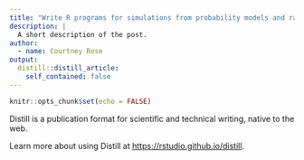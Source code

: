 ```yaml
---
title: "Write R programs for simulations from probability models and randomization-based experiments."
description: |
  A short description of the post.
author:
  - name: Courtney Rose
output:
  distill::distill_article:
    self_contained: false
---
```



```r
knitr::opts_chunk$set(echo = FALSE)
```

Distill is a publication format for scientific and technical writing, native to the web.

Learn more about using Distill at <https://rstudio.github.io/distill>.


